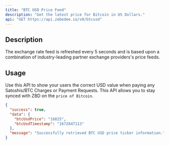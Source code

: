 ```yaml
---
title: "BTC USD Price Feed"
description: "Get the latest price for Bitcoin in US Dollars."
api: "GET https://api.zebedee.io/v0/btcusd"
---
```


## Description

The exchange rate feed is refreshed every 5 seconds and is based upon a combination of industry-leading partner exchange providers's price feeds.

## Usage

Use this API to show your users the correct USD value when paying any Satoshis/BTC Charges or Payment Requests. This API allows you to stay synced with ZBD on the `price of Bitcoin`.



<ResponseExample>

```json Response
{
  "success": true,
  "data": {
    "btcUsdPrice": "16825",
    "btcUsdTimestamp": "1672847113"
  },
  "message": "Successfully retrieved BTC USD price ticker information."
}
```

</ResponseExample>
